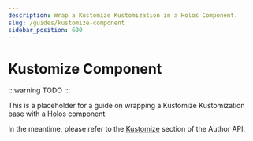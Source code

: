 ```yaml
---
description: Wrap a Kustomize Kustomization in a Holos Component.
slug: /guides/kustomize-component
sidebar_position: 600
---
```


# Kustomize Component

:::warning
TODO
:::

This is a placeholder for a guide on wrapping a Kustomize Kustomization base
with a Holos component.

In the meantime, please refer to the [Kustomize] section of the Author API.

[Helm]: /docs/api/author/v1alpha3/#Helm
[Kubernetes]: /docs/api/author/v1alpha3/#Kubernetes
[Kustomize]: /docs/api/author/v1alpha3/#Kustomize
